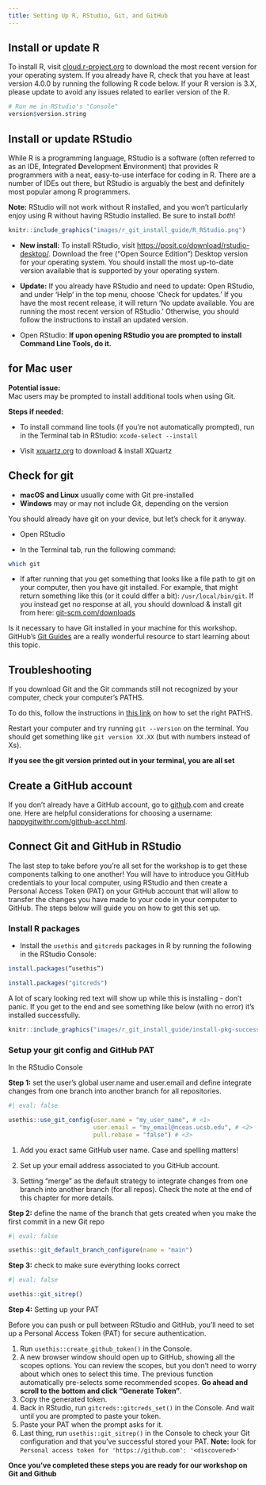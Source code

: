```yaml
---
title: Setting Up R, RStudio, Git, and GitHub
---
```


## Install or update R

To install R, visit [cloud.r-project.org](https://cloud.r-project.org/) to download the most recent version for your operating system. If you already have R, check that you have at least version 4.0.0 by running the following R code below. If your R version is 3.X, please update to avoid any issues related to earlier version of the R. 

```r

# Run me in RStudio's "Console"
version$version.string
```

## Install or update RStudio

While R is a programming language, RStudio is a software (often referred to as an IDE, **I**ntegrated **D**evelopment **E**nvironment) that provides R programmers with a neat, easy-to-use interface for coding in R. There are a number of IDEs out there, but RStudio is arguably the best and definitely most popular among R programmers.

**Note:** RStudio will not work without R installed, and you won't particularly enjoy using R without having RStudio installed. Be sure to install *both*!

```r
knitr::include_graphics("images/r_git_install_guide/R_RStudio.png")
```

- **New install:** To install RStudio, visit <https://posit.co/download/rstudio-desktop/>. Download the free (“Open Source Edition”) Desktop version for your operating system. You should install the most up-to-date version available that is supported by your operating system.

- **Update:** If you already have RStudio and need to update: Open RStudio, and under ‘Help’ in the top menu, choose ‘Check for updates.’ If you have the most recent release, it will return ‘No update available. You are running the most recent version of RStudio.’ Otherwise, you should follow the instructions to install an updated version.

- Open RStudio: **If upon opening RStudio you are prompted to install Command Line Tools, do it.**

::: {.callout-note}
## for Mac user
**Potential issue:**  
Mac users may be prompted to install additional tools when using Git.

**Steps if needed:**

- To install command line tools (if you’re not automatically prompted), run in the Terminal tab in RStudio: `xcode-select --install`

- Visit [xquartz.org](https://www.xquartz.org/) to download & install XQuartz
::: 

## Check for git

::: {.callout-important}

- **macOS and Linux** usually come with Git pre-installed  
- **Windows** may or may not include Git, depending on the version  
  
:::

You should already have git on your device, but let’s check for it anyway. 

- Open RStudio

- In the Terminal tab, run the following command:

```bash
which git
```

- If after running that you get something that looks like a file path to git on your computer, then you have git installed. For example, that might return something like this (or it could differ a bit): `/usr/local/bin/git`. If you instead get no response at all, you should download & install git from here: [git-scm.com/downloads](https://git-scm.com/downloads)

::: {.callout-important}
Is it necessary to have Git installed in your machine for this workshop. GitHub's [Git Guides](https://github.com/git-guides) are a really wonderful resource to start learning about this topic.
:::

:::{.callout-warning} 
## Troubleshooting

If you download Git and the Git commands still not recognized by your computer, check your computer's PATHS.

To do this, follow the instructions in [this link](https://stackoverflow.com/questions/4492979/error-git-is-not-recognized-as-an-internal-or-external-command) on how to set the right PATHS.


Restart your computer and try running `git --version` on the terminal. You should get something like `git version XX.XX` (but with numbers instead of Xs).

**If you see the git version printed out in your terminal, you are all set**
:::


## Create a GitHub account 

If you don’t already have a GitHub account, go to [github](https://github.com/).com and create one. Here are helpful considerations for choosing a username: [happygitwithr.com/github-acct.html](https://happygitwithr.com/github-acct.html).


## Connect Git and GitHub in RStudio

The last step to take before you’re all set for the workshop is to get these components talking to one another! You will have to introduce you GitHub credentials to your local computer, using RStudio and then create a Personal Access Token (PAT) on your GitHub account that will allow to transfer the changes you have made to your code in your computer to GitHub. The steps below will guide you on how to get this set up.

### Install R packages

- Install the `usethis` and `gitcreds` packages in R by running the following in the RStudio Console: 

```r
install.packages(“usethis”)

install.packages("gitcreds")
```
    
A lot of scary looking red text will show up while this is installing - don’t panic. If you get to the end and see something like below (with no error) it’s installed successfully.

```r
knitr::include_graphics("images/r_git_install_guide/install-pkg-success.png")
```


### Setup your git config and GitHub PAT

In the RStudio Console

**Step 1:** set the user's global user.name and user.email and define integrate changes from one branch into another branch for all repositories.

```r
#| eval: false

usethis::use_git_config(user.name = "my_user_name", # <1>
                        user.email = "my_email@nceas.ucsb.edu", # <2>
                        pull.rebase = "false") # <3>

```

1. Add you exact same GitHub user name. Case and spelling matters!

2. Set up your email address associated to you GitHub account.

3. Setting "merge" as the default strategy to integrate changes from one branch into another branch (for all repos). Check the note at the end of this chapter for more details.


**Step 2:** define the name of the branch that gets created when you make the first commit in a new Git repo

```r
#| eval: false

usethis::git_default_branch_configure(name = "main")

```

**Step 3:** check to make sure everything looks correct

```r
#| eval: false

usethis::git_sitrep()
```


**Step 4:** Setting up your PAT

Before you can push or pull between RStudio and GitHub, you’ll need to set up a Personal Access Token (PAT) for secure authentication.

1.  Run `usethis::create_github_token()` in the Console.
2.  A new browser window should open up to GitHub, showing all the scopes options. You can review the scopes, but you don't need to worry about which ones to select this time. The previous function automatically pre-selects some recommended scopes. **Go ahead and scroll to the bottom and click "Generate Token"**.
3.  Copy the generated token.
4.  Back in RStudio, run `gitcreds::gitcreds_set()` in the Console. And wait until you are prompted to paste your token.
5. Paste your PAT when the prompt asks for it.
6. Last thing, run `usethis::git_sitrep()` in the Console to check your Git configuration and that you've successful stored your PAT. 
**Note:** look for `Personal access token for 'https://github.com': '<discovered>'`



**Once you've completed these steps you are ready for our workshop on Git and Github**

